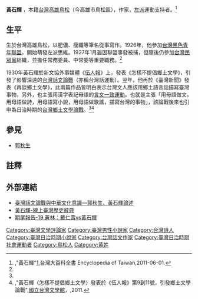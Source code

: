 {{Min-nan
| img       = <!-- [[圖檔名|大小]] -->
| caption   = <!-- 圖片檔案之解釋 -->
| choan-han = 黃石輝
| choan-lo  = N̂g Se̍k-hui
| tai-lo    = N̂g Si̍k-hui
}}
'''黃石輝''' {{BD|1900年|4月20日|1945年|4月24日|H黃}}，本籍[[台灣|台灣]][[高雄市|高雄]][[鳥松區|鳥松]]（今高雄市鳥松區），作家，[[左派|左派]]運動支持者。<ref name=Nngziohue>,"黃石輝"[http://nrch.culture.tw/twpedia.aspx?id=7591],台灣大百科全書 Encyclopedia of Taiwan,2011-06-01.</ref>

==生平==
生於台灣高雄鳥松，以肥儂、瘦纖等筆名從事寫作。1926年，他參加[[台灣黑色青年聯盟|台灣黑色青年聯盟]]，開始萌發左派思維。1927年1月雖因聯盟事發被捕，但隨後仍參加[[臺灣民眾黨_(1927年)|台灣民眾黨]]組織，並擔任常務委員、中常委等重要職務。<ref name=Nngziohue/>

1930年黃石輝於新文協外事媒體《[[伍人報|伍人報]]》上，發表《怎樣不提倡鄉土文學》，引發了影響深遠的[[台灣話文論戰|台灣話文論戰]]（亦稱台灣話運動）。翌年，他再於《臺灣新聞》發表《再談鄉土文學》，此兩篇作品皆明白表示台灣文人應該用鄉土語言話描寫臺灣事物，另外，也主張用漢字表記母語的[[言文一致運動|言文一致運動]]。也就是主張「用母語做文，用母語做詩，用母語寫小說，用母語做歌謠，描寫台灣的事物」，該論戰後來也引申為日治時期的[[台灣鄉土文學論戰|台灣鄉土文學論戰]]。<ref name=Nngziohue/><ref>,"黃石輝〈怎樣不提倡鄉土文學〉發表於《伍人報》第9到11號，引發鄉土文學論戰"{{cite web |url=http://www.nmtl.gov.tw/index.php?option=com_klg&task=ddetail&id=242&Itemid=238 |title=存档副本 |accessdate=2011-06-06 |deadurl=yes |archiveurl=https://web.archive.org/web/20141019182525/http://www.nmtl.gov.tw/index.php?option=com_klg&task=ddetail&id=242&Itemid=238 |archivedate=2014-10-19 }},[[國立台灣文學館|國立台灣文學館]]，,2011.</ref>

==參見==
*[[郭秋生|郭秋生]]

==註釋==
{{reflist}}

==外部連結==
{{refbegin|2}}
*[http://clair.nccu.edu.tw:8080/xmlui/handle/clair/208 臺灣話文論戰與中華文化意識—郭秋生、黃石輝論述]{{dead link|date=2018年5月 |bot=InternetArchiveBot |fix-attempted=yes }}
*[http://tkb.nmth.gov.tw/Doth/Article.aspx?3133%5E%B6%C0%B5X%DD%CF 黃石輝-線上臺灣歷史辭典]{{dead link|date=2018年5月 |bot=InternetArchiveBot |fix-attempted=yes }}
*[http://210.240.194.97/course/2008/TGBuntong/kibe/19.asp 期尾報告-19 蒼林：戴仁壽vs黃石輝]{{dead link|date=2018年5月 |bot=InternetArchiveBot |fix-attempted=yes }}
{{refend}}

{{DEFAULTSORT:Huang黃}}
[[Category:臺灣文學評論家|Category:臺灣文學評論家]]
[[Category:臺灣男性小說家|Category:臺灣男性小說家]]
[[Category:台灣詩人|Category:台灣詩人]]
[[Category:臺灣日治時期小說家|Category:臺灣日治時期小說家]]
[[Category:台灣話文作家|Category:台灣話文作家]]
[[Category:臺灣日治時期社會運動者|Category:臺灣日治時期社會運動者]]
[[Category:鳥松人|Category:鳥松人]]
[[Category:黄姓|Category:黄姓]]